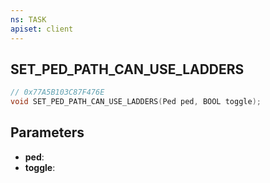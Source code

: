 ```yaml
---
ns: TASK
apiset: client
---
```

## SET_PED_PATH_CAN_USE_LADDERS

```c
// 0x77A5B103C87F476E
void SET_PED_PATH_CAN_USE_LADDERS(Ped ped, BOOL toggle);
```


## Parameters
* **ped**:
* **toggle**: